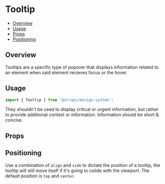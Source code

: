 

<Meta of={TooltipStories} />

# Tooltip

- [Overview](#overview)
- [Usage](#usage)
- [Props](#props)
- [Positioning](#positioning)

## Overview

Tooltips are a specific type of popover that displays information related to an element when said element recieves focus
or the hover.

<ViewSource path="components/Tooltip" />

## Usage

```js
import { Tooltip } from '@strapi/design-system';
```

They shouldn't be used to display critical or urgent information, but rather to provide additional context or
information. Information should be short & concise.

<Canvas of={TooltipStories.Base} />

## Props

<ArgTypes of={Tooltip} />

## Positioning

Use a combination of `align` and `side` to dictate the position of a tooltip, the tooltip will still move itself if it's
going to colide with the viewport. The default position is `top` and `center`.

<Canvas of={TooltipStories.Positioned} />
<Controls of={TooltipStories.Positioned} />
